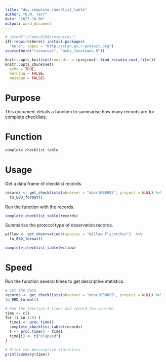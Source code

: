 ```yaml
---
title: "dev_complete_checklist_table"
author: "N.M. Tarr"
date: "2023-10-06"
output: word_document
---
```


```r
# setwd("~/Code/NCBA/resources")
if(!require(here)) install.packages(
  "here", repos = "http://cran.us.r-project.org")
source(here("resources", "ncba_functions.R"))

knitr::opts_knit$set(root.dir = rprojroot::find_rstudio_root_file())
knitr::opts_chunk$set(
  echo = TRUE,
  warning = FALSE,
  message = FALSE)
```


# Purpose
This document details a function to summarise how many records are for complete checklists.

# Function
```r
complete_checklist_table
```

# Usage
Get a data frame of checklist records.
```r
records <- get_checklists(observer = "obsr1000095", project = NULL) %>%
  to_EBD_format()
```

Run the function with the records.
```r
complete_checklist_table(records)
```

Summarise the protocol type of observation records.
```r
willow <- get_observations(species = "Willow Flycatcher")  %>%
  to_EBD_format()

complete_checklist_table(willow)
```


# Speed
Run the function several times to get descriptive statistics.
```r
# Get the data
records <- get_checklists(observer = "obsr1000095", project = NULL) %>%
to_EBD_format()

# Run the function 5 times and record the runtime
time <- c()
for (i in 1:5) {
  time1 <- proc.time()
  complete_checklist_table(records)
  t <- proc.time() - time1
  time[i] <- t["elapsed"]
}

# Print the descriptive statistics
print(summary(time))
```